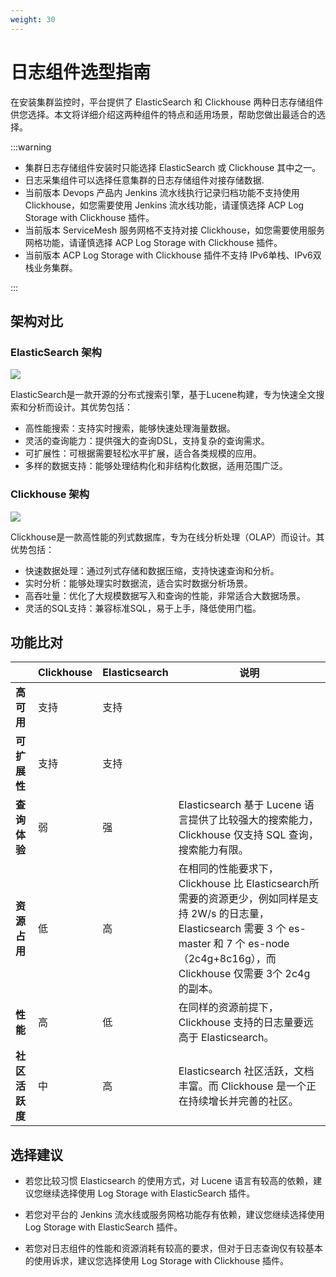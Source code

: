 ```yaml
---
weight: 30
--- 
```


# 日志组件选型指南

在安装集群监控时，平台提供了 ElasticSearch 和 Clickhouse 两种日志存储组件供您选择。本文将详细介绍这两种组件的特点和适用场景，帮助您做出最适合的选择。

:::warning

- 集群日志存储组件安装时只能选择 ElasticSearch 或 Clickhouse 其中之一。
- 日志采集组件可以选择任意集群的日志存储组件对接存储数据.
- 当前版本 Devops 产品内 Jenkins 流水线执行记录归档功能不支持使用 Clickhouse，如您需要使用 Jenkins 流水线功能，请谨慎选择 ACP Log Storage with Clickhouse 插件。
- 当前版本 ServiceMesh 服务网格不支持对接 Clickhouse，如您需要使用服务网格功能，请谨慎选择 ACP Log Storage with Clickhouse 插件。
- 当前版本  ACP Log Storage with Clickhouse 插件不支持 IPv6单栈、IPv6双栈业务集群。

:::

## 架构对比

### ElasticSearch 架构
![](../assets/elasticsearch_flow.png)

ElasticSearch是一款开源的分布式搜索引擎，基于Lucene构建，专为快速全文搜索和分析而设计。其优势包括：

- 高性能搜索：支持实时搜索，能够快速处理海量数据。
- 灵活的查询能力：提供强大的查询DSL，支持复杂的查询需求。
- 可扩展性：可根据需要轻松水平扩展，适合各类规模的应用。
- 多样的数据支持：能够处理结构化和非结构化数据，适用范围广泛。


### Clickhouse 架构
![](../assets/clickhouse_flow.jpeg)

Clickhouse是一款高性能的列式数据库，专为在线分析处理（OLAP）而设计。其优势包括：

- 快速数据处理：通过列式存储和数据压缩，支持快速查询和分析。
- 实时分析：能够处理实时数据流，适合实时数据分析场景。
- 高吞吐量：优化了大规模数据写入和查询的性能，非常适合大数据场景。
- 灵活的SQL支持：兼容标准SQL，易于上手，降低使用门槛。


## 功能比对

|  | Clickhouse  | Elasticsearch |   说明   |
| ------- | -------- | ------ |  ------ |
|**高可用**|支持|支持||
|**可扩展性**|支持|支持||
|**查询体验**|弱|强|Elasticsearch 基于 Lucene 语言提供了比较强大的搜索能力，Clickhouse 仅支持 SQL 查询，搜索能力有限。|
|**资源占用**|低|高|在相同的性能要求下，Clickhouse 比 Elasticsearch所需要的资源更少，例如同样是支持 2W/s 的日志量，Elasticsearch 需要 3 个 es-master 和 7 个 es-node（2c4g+8c16g），而 Clickhouse 仅需要 3个 2c4g 的副本。|
|**性能**|高|低|在同样的资源前提下，Clickhouse 支持的日志量要远高于 Elasticsearch。|
|**社区活跃度**|中|高|Elasticsearch 社区活跃，文档丰富。而 Clickhouse 是一个正在持续增长并完善的社区。|


## 选择建议

* 若您比较习惯 Elasticsearch 的使用方式，对 Lucene 语言有较高的依赖，建议您继续选择使用 Log Storage with ElasticSearch 插件。

* 若您对平台的 Jenkins 流水线或服务网格功能存有依赖，建议您继续选择使用 Log Storage with ElasticSearch 插件。

* 若您对日志组件的性能和资源消耗有较高的要求，但对于日志查询仅有较基本的使用诉求，建议您选择使用 Log Storage with Clickhouse 插件。
